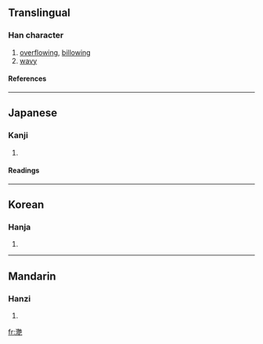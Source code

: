 {{see|滟|灔}}

==Translingual==
===Han character===
{{Han char|rn=85|rad=水|as=24|sn=27|four=|canj=水山廿山 (EUTU)}}
# [[overflowing]], [[billowing]]
# [[wavy]]
====References====
{{Han ref|kx=0664.250|dkj=18839|dj=1073.110|hdz=31799.040|uh=7067|ud=28775}}

----
==Japanese==
===Kanji===
{{ja-kanji|grade=|rs=水24}}
# {{defn|Japanese}} 
====Readings====
{{ja-readings|on=[[えん]] (en)|kun=[[なみ]] (nami)}}

----
==Korean==
===Hanja===
{{ko-hanja|hangeul=염|eumhun=|rv=yeom|mr=yŏm|y=eym}}
# {{defn|Korean}}

----
==Mandarin==
===Hanzi===
{{cmn-hanzi|sim=滟|pin=[[yàn]] (yan4)|wg=yen<sup>4</sup>}}
# {{defn|Mandarin}}

[[fr:灧]]